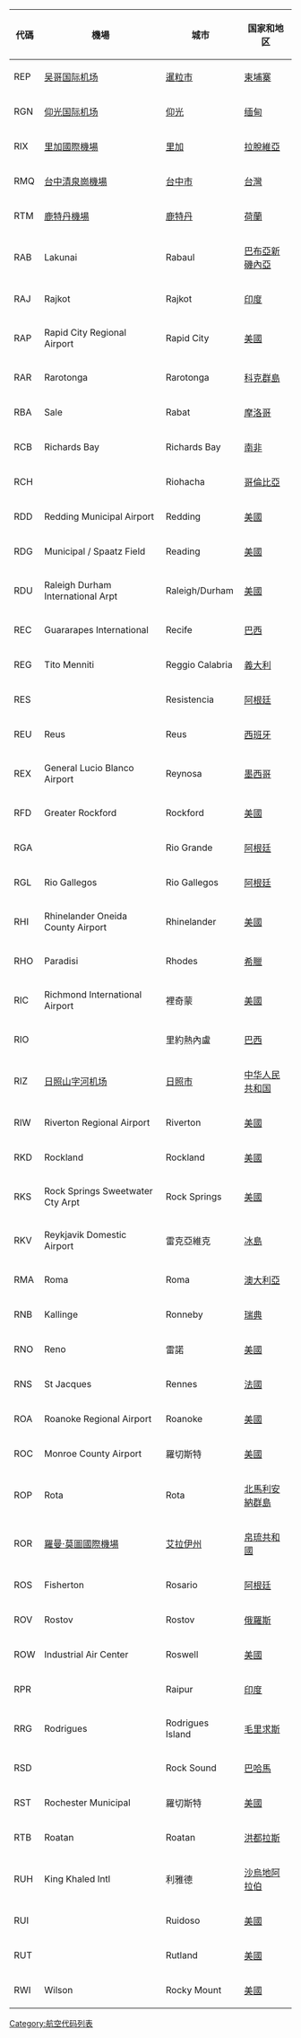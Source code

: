 {{noteTA
|G1=地名
}}
{{pageTOC|国际航空运输协会机场代码}}

{| class="sortable + wikitable"
|-
! 代碼 !! 機場 !! 城市 !! 国家和地区
|-
| REP || [[吴哥国际机场|吴哥国际机场]] || [[暹粒市|暹粒市]] || [[柬埔寨|柬埔寨]]
|-
| RGN || [[仰光国际机场|仰光国际机场]] || [[仰光|仰光]] || [[缅甸|缅甸]]
|-
| RIX || [[里加國際機場|里加國際機場]] || [[里加|里加]] || [[拉脫維亞|拉脫維亞]]
|-
| RMQ || [[台中清泉崗機場|台中清泉崗機場]] || [[台中市|台中市]] || [[台灣|台灣]]
|-
| RTM || [[鹿特丹機場|鹿特丹機場]] || [[鹿特丹|鹿特丹]] || [[荷蘭|荷蘭]]
|-
| RAB || Lakunai || Rabaul || [[巴布亞新磯內亞|巴布亞新磯內亞]]
|-
| RAJ || Rajkot || Rajkot || [[印度|印度]]
|-
| RAP || Rapid City Regional Airport || Rapid City || [[美國|美國]]
|-
| RAR || Rarotonga || Rarotonga || [[科克群島|科克群島]]
|-
| RBA || Sale || Rabat || [[摩洛哥|摩洛哥]]
|-
| RCB || Richards Bay || Richards Bay || [[南非|南非]]
|-
| RCH || || Riohacha || [[哥倫比亞|哥倫比亞]]
|-
| RDD || Redding Municipal Airport || Redding || [[美國|美國]]    
|-
| RDG || Municipal / Spaatz Field || Reading || [[美國|美國]]
|-
| RDU || Raleigh Durham International Arpt || Raleigh/Durham || [[美國|美國]]
|-
| REC || Guararapes International || Recife || [[巴西|巴西]]
|-
| REG || Tito Menniti || Reggio Calabria || [[義大利|義大利]]
|-
| RES || || Resistencia || [[阿根廷|阿根廷]]
|-
| REU || Reus || Reus || [[西班牙|西班牙]]
|-
| REX || General Lucio Blanco Airport || Reynosa || [[墨西哥|墨西哥]]
|-
| RFD || Greater Rockford || Rockford || [[美國|美國]]
|-
| RGA || || Rio Grande || [[阿根廷|阿根廷]]
|-
| RGL || Rio Gallegos || Rio Gallegos || [[阿根廷|阿根廷]]
|-
| RHI || Rhinelander Oneida County Airport || Rhinelander || [[美國|美國]]
|-
| RHO || Paradisi || Rhodes || [[希臘|希臘]]
|-
| RIC || Richmond International Airport || 裡奇蒙 || [[美國|美國]]
|-
| RIO || || 里約熱內盧 || [[巴西|巴西]]
|-
| RIZ || [[日照山字河机场|日照山字河机场]] || [[日照市|日照市]] || [[中华人民共和国|中华人民共和国]]
|-
| RIW || Riverton Regional Airport || Riverton || [[美國|美國]]
|-
| RKD || Rockland || Rockland || [[美國|美國]]
|-
| RKS || Rock Springs Sweetwater Cty Arpt || Rock Springs || [[美國|美國]]
|-
| RKV || Reykjavik Domestic Airport || 雷克亞維克 || [[冰島|冰島]]
|-
| RMA || Roma || Roma || [[澳大利亞|澳大利亞]]
|-
| RNB || Kallinge || Ronneby || [[瑞典|瑞典]]
|-
| RNO || Reno || 雷諾 || [[美國|美國]]
|-
| RNS || St Jacques || Rennes || [[法國|法國]]
|-
| ROA || Roanoke Regional Airport || Roanoke || [[美國|美國]]
|-
| ROC || Monroe County Airport || 羅切斯特 || [[美國|美國]]
|-
| ROP || Rota || Rota || [[北馬利安納群島|北馬利安納群島]]
|-
| ROR || [[羅曼·莫圖國際機場|羅曼·莫圖國際機場]] ||[[艾拉伊州|艾拉伊州]]|| [[帛琉共和國|帛琉共和國]]
|-
| ROS || Fisherton || Rosario || [[阿根廷|阿根廷]]
|-
| ROV || Rostov || Rostov || [[俄羅斯|俄羅斯]]
|-
| ROW || Industrial Air Center || Roswell || [[美國|美國]]
|-
| RPR || || Raipur || [[印度|印度]]
|-
| RRG || Rodrigues || Rodrigues Island || [[毛里求斯|毛里求斯]]
|-
| RSD || || Rock Sound || [[巴哈馬|巴哈馬]]
|-
| RST || Rochester Municipal || 羅切斯特 || [[美國|美國]]
|-
| RTB || Roatan || Roatan || [[洪都拉斯|洪都拉斯]]
|-
| RUH || King Khaled Intl || 利雅德 || [[沙烏地阿拉伯|沙烏地阿拉伯]]
|-
| RUI || || Ruidoso || [[美國|美國]]
|-
| RUT || || Rutland || [[美國|美國]]
|-
| RWI || Wilson || Rocky Mount || [[美國|美國]]
|}

[[Category:航空代码列表|Category:航空代码列表]]